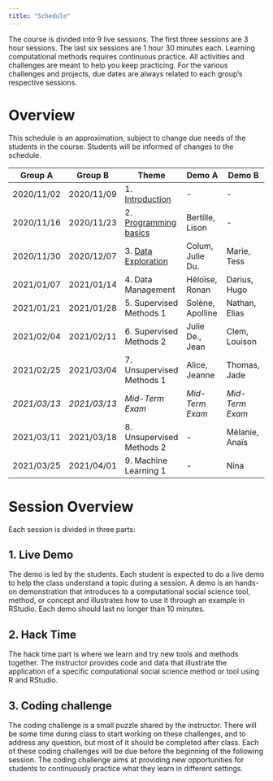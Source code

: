 ```yaml
---
title: "Schedule"
---
```


The course is divided into 9 live sessions. The first three sessions are 3 hour sessions. The last six sessions are 1 hour 30 minutes each. Learning computational methods requires continuous practice. All activities and challenges are meant to help you keep practicing. For the various challenges and projects, due dates are always related to each group's respective sessions.

# Overview

This schedule is an approximation, subject to change due needs of the students in the course. Students will be informed of changes to the schedule.

| Group A      | Group B      | Theme                                    | Demo A           | Demo B           |
| -            | -            | -                                        | -                | -                |
| 2020/11/02   | 2020/11/09   | 1. [Introduction](session_01.html)       | -                | -                |
| 2020/11/16   | 2020/11/23   | 2. [Programming basics](session_02.html) | Bertille, Lison  | -                |
| 2020/11/30   | 2020/12/07   | 3. [Data Exploration](session_03.html)   | Colum, Julie Du. | Marie, Tess      |
| 2021/01/07   | 2021/01/14   | 4. Data Management                       | Héloïse, Ronan   | Darius, Hugo     |
| 2021/01/21   | 2021/01/28   | 5. Supervised Methods 1                  | Solène, Apolline | Nathan, Elias    |
| 2021/02/04   | 2021/02/11   | 6. Supervised Methods 2                  | Julie De., Jean  | Clem, Louison    |
| 2021/02/25   | 2021/03/04   | 7. Unsupervised Methods 1                | Alice, Jeanne    | Thomas, Jade     |
| *2021/03/13* | *2021/03/13* | *Mid-Term Exam *                         | *Mid-Term Exam * | *Mid-Term Exam * |
| 2021/03/11   | 2021/03/18   | 8. Unsupervised Methods 2                | -                | Mélanie, Anaïs   |
| 2021/03/25   | 2021/04/01   | 9. Machine Learning 1                    | -                | Nina             |


# Session Overview

Each session is divided in three parts:

## 1. Live Demo
The demo is led by the students. Each student is expected to do a live demo to help the class understand a topic during a session. A demo is an hands-on demonstration that introduces to a computational social science tool, method, or concept and illustrates how to use it through an example in RStudio. Each demo should last no longer than 10 minutes.

## 2. Hack Time
The hack time part is where we learn and try new tools and methods together. The instructor provides code and data that illustrate the application of a specific computational social science method or tool using R and RStudio.

## 3. Coding challenge
The coding challenge is a small puzzle shared by the instructor.
There will be some time during class to start working on these challenges, and to address any question, but most of it should be completed after class. Each of these coding challenges will be due before the beginning of the following session. The coding challenge aims at providing new opportunities for students to continuously practice what they learn in different settings.

